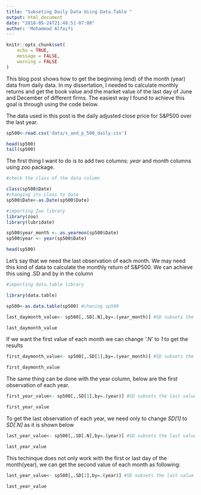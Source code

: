 ```yaml
---
title: "Subseting Daily Data Using Data.Table "
output: html_document
date: "2018-05-24T21:48:51-07:00"
author: 'Mohammad Alfaifi
---
```


```r
knitr::opts_chunk$set(
	echo = TRUE,
	message = FALSE,
	warning = FALSE
)
```

This blog post shows how to get the beginning (end) of the month (year) data from daily data.  In my dissertation, I needed to calculate monthly returns and get the book value and the market value of the last day of June and December of different firms. The easiest way I found to achieve this goal is through using the code below. 

The data used in this post is the daily adjusted close price for S&P500 over the last year.
 

```r
sp500<-read.csv('data/s_and_p_500_daily.csv')

```

```r
head(sp500)
tail(sp500)
```


The first thing I want to do is to add two columns:  *year* and  *month* columns using zoo package. 

```r
#check the class of the data column

class(sp500$Date)
#changing its class to date
sp500$Date<-as.Date(sp500$Date)

#importing Zoo library 
library(zoo)
library(lubridate)

sp500$year_month <- as.yearmon(sp500$Date)
sp500$year <- year(sp500$Date)

head(sp500)

```

Let's say that we need the last observation of each month. We may need this kind of data to calculate  the monthly return of S&P500. We can achieve this using .SD and by in the column

```r
#importing data.table library

library(data.table)

sp500<-as.data.table(sp500) #chaning sp500

last_daymonth_value<- sp500[,.SD[.N],by=.(year_month)] #SD subsets the last value of each month (.N)

last_daymonth_value
```

If we want the first value of each month we can change *'.N'* to *1* to get the results

```r

first_daymonth_value<- sp500[,.SD[1],by=.(year_month)] #SD subsets the last value of each month (1)

first_daymonth_value

```

The same thing can be done with the year column, below are the first observation of each year. 

```r

first_year_value<- sp500[,.SD[1],by=.(year)] #SD subsets the last value of year (1)

first_year_value
```

To get the last observation of each year, we need only to change *SD[1]* to *SD[.N]* as it is shown below

```r

last_year_value<- sp500[,.SD[.N],by=.(year)] #SD subsets the last value of year (N)

last_year_value
```

This techinque does not only work with the first or last day of the month(year), we can get the second value of each month as following:

```r

last_year_value<- sp500[,.SD[2],by=.(year)] #SD subsets the last value of year (2)

last_year_value
```

